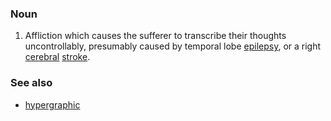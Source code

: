 ===Noun===
#Affliction which causes the sufferer to transcribe their thoughts uncontrollably, presumably caused by temporal lobe [[epilepsy]], or a right [[cerebral]] [[stroke]].

=== See also ===
*[[hypergraphic]]